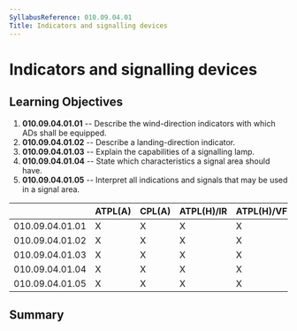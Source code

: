 ```yaml
---
SyllabusReference: 010.09.04.01
Title: Indicators and signalling devices
---
```


# Indicators and signalling devices

## Learning Objectives

1.  **010.09.04.01.01** -- Describe the wind-direction indicators with which ADs
    shall be equipped.
2.  **010.09.04.01.02** -- Describe a landing-direction indicator.
3.  **010.09.04.01.03** -- Explain the capabilities of a signalling lamp.
4.  **010.09.04.01.04** -- State which characteristics a signal area should
    have.
5.  **010.09.04.01.05** -- Interpret all indications and signals that may be
    used in a signal area.

|                 | ATPL(A) | CPL(A) | ATPL(H)/IR | ATPL(H)/VFR | CPL(H) | IR  | CBIR(A) |
| --------------- | ------- | ------ | ---------- | ----------- | ------ | --- | ------- |
| 010.09.04.01.01 | X       | X      | X          | X           | X      | X   | X       |
| 010.09.04.01.02 | X       | X      | X          | X           | X      | X   |         |
| 010.09.04.01.03 | X       | X      | X          | X           | X      | X   | X       |
| 010.09.04.01.04 | X       | X      | X          | X           | X      | X   | X       |
| 010.09.04.01.05 | X       | X      | X          | X           | X      | X   | X       |

## Summary
